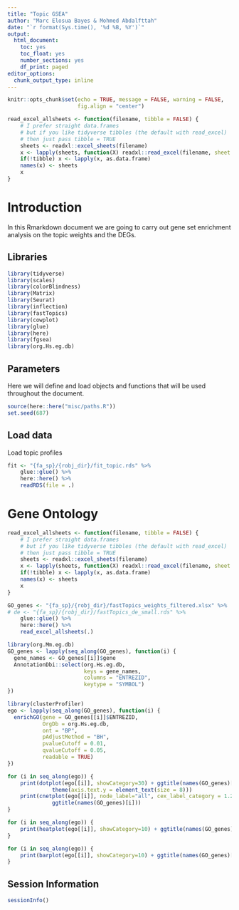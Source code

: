 ---
title: "Topic GSEA"
author: "Marc Elosua Bayes & Mohmed Abdalfttah"
date: "`r format(Sys.time(), '%d %B, %Y')`"
output:
  html_document:
    toc: yes
    toc_float: yes
    number_sections: yes
    df_print: paged
editor_options: 
  chunk_output_type: inline
---

```{r setup, include=FALSE}
knitr::opts_chunk$set(echo = TRUE, message = FALSE, warning = FALSE,
                      fig.align = "center")
```

```{r}
read_excel_allsheets <- function(filename, tibble = FALSE) {
    # I prefer straight data.frames
    # but if you like tidyverse tibbles (the default with read_excel)
    # then just pass tibble = TRUE
    sheets <- readxl::excel_sheets(filename)
    x <- lapply(sheets, function(X) readxl::read_excel(filename, sheet = X))
    if(!tibble) x <- lapply(x, as.data.frame)
    names(x) <- sheets
    x
}
```

# Introduction

In this Rmarkdown document we are going to carry out gene set enrichment analysis on the topic weights and the DEGs. 

## Libraries
```{r warning = FALSE, message = FALSE}
library(tidyverse)
library(scales)
library(colorBlindness)
library(Matrix)
library(Seurat)
library(inflection)
library(fastTopics)
library(cowplot)
library(glue)
library(here)
library(fgsea)
library(org.Hs.eg.db)
```

## Parameters
Here we will define and load objects and functions that will be used throughout the document.
```{r warning = FALSE, message = FALSE}
source(here::here("misc/paths.R"))
set.seed(687)
```

## Load data

Load topic profiles
```{r}
fit <- "{fa_sp}/{robj_dir}/fit_topic.rds" %>%
    glue::glue() %>%
    here::here() %>%
    readRDS(file = .)
```


# Gene Ontology

```{r}
read_excel_allsheets <- function(filename, tibble = FALSE) {
    # I prefer straight data.frames
    # but if you like tidyverse tibbles (the default with read_excel)
    # then just pass tibble = TRUE
    sheets <- readxl::excel_sheets(filename)
    x <- lapply(sheets, function(X) readxl::read_excel(filename, sheet = X))
    if(!tibble) x <- lapply(x, as.data.frame)
    names(x) <- sheets
    x
}

GO_genes <- "{fa_sp}/{robj_dir}/fastTopics_weights_filtered.xlsx" %>%
# de <- "{fa_sp}/{robj_dir}/fastTopics_de_small.rds" %>%
    glue::glue() %>%
    here::here() %>%
    read_excel_allsheets(.)

```

```{r}
library(org.Mm.eg.db)
GO_genes <- lapply(seq_along(GO_genes), function(i) {
  gene_names <- GO_genes[[i]]$gene
  AnnotationDbi::select(org.Hs.eg.db,
                        keys = gene_names,
                        columns = "ENTREZID",
                        keytype = "SYMBOL")
})

```

```{r, fig.width=10, fig.height=10}
library(clusterProfiler)
ego <- lapply(seq_along(GO_genes), function(i) {
  enrichGO(gene = GO_genes[[i]]$ENTREZID,
           OrgDb = org.Hs.eg.db,
           ont = "BP",
           pAdjustMethod = "BH",
           pvalueCutoff = 0.01,
           qvalueCutoff = 0.05,
           readable = TRUE)
})
```

```{r, fig.width=10, fig.height=10}
for (i in seq_along(ego)) {
    print(dotplot(ego[[i]], showCategory=30) + ggtitle(names(GO_genes)[i]) +
              theme(axis.text.y = element_text(size = 8)))
    print(cnetplot(ego[[i]], node_label="all", cex_label_category = 1.2) +
              ggtitle(names(GO_genes)[i]))
}
```

```{r, fig.width=20, fig.height=10}
for (i in seq_along(ego)) {
    print(heatplot(ego[[i]], showCategory=10) + ggtitle(names(GO_genes)[i]))
}
```

```{r, fig.width=20, fig.height=10}
for (i in seq_along(ego)) {
    print(barplot(ego[[i]], showCategory=10) + ggtitle(names(GO_genes)[i]))
}
```

## Session Information

```{r}
sessionInfo()
```
